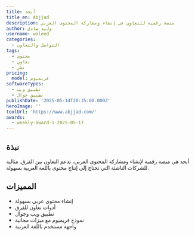 ```yaml
---
title: أبجد
title_en: Abjjad
description: منصة رقمية للتعاون في إنشاء ومشاركة المحتوى العربي
author: وليد صادق
username: waleed
categories:
  - التواصل والتعاون
tags:
  - محتوى
  - تعاون
  - نشر
pricing:
  model: فريميوم
softwareTypes:
  - تطبيق ويب
  - تطبيق جوال
publishDate: '2025-05-14T20:35:00.000Z'
heroImage: ''
toolUrl: 'https://www.abjjad.com/'
awards:
  - weekly-award-1-2025-05-17
---
```

## نبذة
أبجد هي منصة رقمية لإنشاء ومشاركة المحتوى العربي، تدعم التعاون بين الفرق. مثالية للشركات الناشئة التي تحتاج إلى إنتاج محتوى باللغة العربية بسهولة.

## المميزات
- إنشاء محتوى عربي بسهولة
- أدوات تعاون للفرق
- تطبيق ويب وجوال
- نموذج فريميوم مع ميزات مجانية
- واجهة مستخدم باللغة العربية
